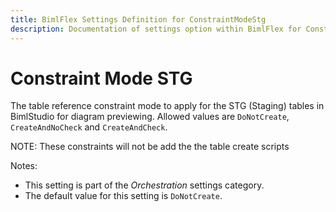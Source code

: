 ```yaml
---
title: BimlFlex Settings Definition for ConstraintModeStg
description: Documentation of settings option within BimlFlex for ConstraintModeStg
---
```

<head>
  <meta name="varigenceProduct" content="BimlFlex"></meta>
  <meta name="varigenceArticleType" content="Reference"></meta>
</head>

# Constraint Mode STG

The table reference constraint mode to apply for the STG (Staging) tables in BimlStudio for diagram previewing. Allowed values are `DoNotCreate`, `CreateAndNoCheck` and `CreateAndCheck`.

NOTE: These constraints will not be add the the table create scripts

Notes:

* This setting is part of the *Orchestration* settings category.
* The default value for this setting is `DoNotCreate`.

